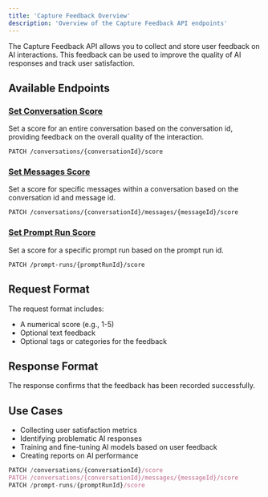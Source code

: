 ```yaml
---
title: 'Capture Feedback Overview'
description: 'Overview of the Capture Feedback API endpoints'
---
```


The Capture Feedback API allows you to collect and store user feedback on AI interactions. This feedback can be used to improve the quality of AI responses and track user satisfaction.

## Available Endpoints

### [Set Conversation Score](/api-ref/capture-feedback/set-conversation-score)

Set a score for an entire conversation based on the conversation id, providing feedback on the overall quality of the interaction.

```
PATCH /conversations/{conversationId}/score
```

### [Set Messages Score](/api-ref/capture-feedback/set-messages-score)

Set a score for specific messages within a conversation based on the conversation id and message id.

```
PATCH /conversations/{conversationId}/messages/{messageId}/score
```

### [Set Prompt Run Score](/api-ref/capture-feedback/set-prompt-run-score)

Set a score for a specific prompt run based on the prompt run id.

```
PATCH /prompt-runs/{promptRunId}/score
```

## Request Format

The request format includes:

- A numerical score (e.g., 1-5)
- Optional text feedback
- Optional tags or categories for the feedback

## Response Format

The response confirms that the feedback has been recorded successfully.

## Use Cases

- Collecting user satisfaction metrics
- Identifying problematic AI responses
- Training and fine-tuning AI models based on user feedback
- Creating reports on AI performance 


<RequestExample>

```js ENDPOINTS
PATCH /conversations/{conversationId}/score
PATCH /conversations/{conversationId}/messages/{messageId}/score
PATCH /prompt-runs/{promptRunId}/score
```
</RequestExample>